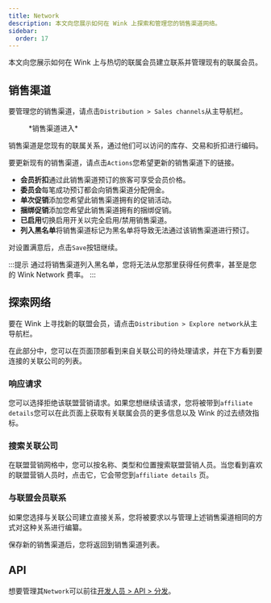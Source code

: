 ```yaml
---
title: Network
description: 本文向您展示如何在 Wink 上探索和管理您的销售渠道网络。
sidebar:
  order: 17
---
```


本文向您展示如何在 Wink 上与热切的联属会员建立联系并管理现有的联属会员。

## 销售渠道

要管理您的销售渠道，请点击`Distribution > Sales channels`从主导航栏。

<figure>
  <CloudinaryImage width="350" height="402" resize="scale" quality="best" alt="销售渠道" src="academy/sales-channel" errorImage="noimage_opaque_nyrtl0.png" />

  <figcaption>*销售渠道进入*</figcaption>
</figure>


销售渠道是您现有的联属关系，通过他们可以访问的库存、交易和折扣进行编码。

要更新现有的销售渠道，请点击`Actions`您希望更新的销售渠道下的链接。

* **会员折扣**通过此销售渠道预订的旅客可享受会员价格。
* **委员会**每笔成功预订都会向销售渠道分配佣金。
* **单次促销**添加您希望此销售渠道拥有的促销活动。
* **捆绑促销**添加您希望此销售渠道拥有的捆绑促销。
* **已启用**切换启用开关以完全启用/禁用销售渠道。
* **列入黑名单**将销售渠道标记为黑名单将导致无法通过该销售渠道进行预订。

对设置满意后，点击`Save`按钮继续。

:::提示
通过将销售渠道列入黑名单，您将无法从您那里获得任何费率，甚至是您的 Wink Network 费率。
:::

## 探索网络

要在 Wink 上寻找新的联盟会员，请点击`Distribution > Explore network`从主导航栏。

在此部分中，您可以在页面顶部看到来自关联公司的待处理请求，并在下方看到要连接的关联公司的列表。

### 响应请求

您可以选择拒绝该联盟营销请求。如果您想继续该请求，您将被带到`affiliate details`您可以在此页面上获取有关联属会员的更多信息以及 Wink 的过去绩效指标。

### 搜索关联公司

在联盟营销网格中，您可以按名称、类型和位置搜索联盟营销人员。当您看到喜欢的联盟营销人员时，点击它，它会带您到`affiliate details` 页。

### 与联盟会员联系

如果您选择与关联公司建立直接关系，您将被要求以与管理上述销售渠道相同的方式对这种关系进行编纂。

保存新的销售渠道后，您将返回到销售渠道列表。

## API

想要管理其`Network`可以前往[开发人员 > API > 分发](/developers/apis/#distribution-api)。

